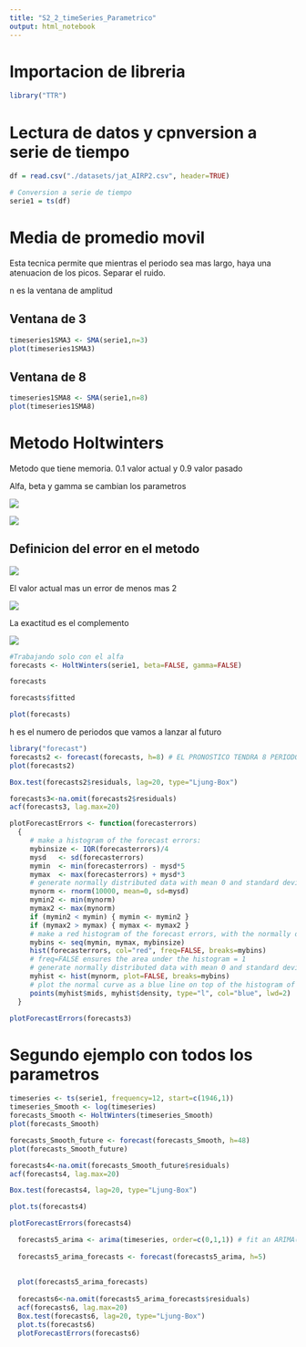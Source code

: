 ```yaml
---
title: "S2_2_timeSeries_Parametrico"
output: html_notebook
---
```


# Importacion de libreria
```r
library("TTR")
```

# Lectura de datos y cpnversion a serie de tiempo
```r
df = read.csv("./datasets/jat_AIRP2.csv", header=TRUE)

# Conversion a serie de tiempo 
serie1 = ts(df)
```

# Media de promedio movil
Esta tecnica permite que mientras el periodo sea mas largo, haya una atenuacion de los picos. Separar el ruido.

n es la ventana de amplitud

## Ventana de 3
```r
timeseries1SMA3 <- SMA(serie1,n=3)
plot(timeseries1SMA3)
```

## Ventana de 8

```r
timeseries1SMA8 <- SMA(serie1,n=8)
plot(timeseries1SMA8)
```

# Metodo Holtwinters

Metodo que tiene memoria. 0.1 valor actual y 0.9 valor pasado

Alfa, beta y gamma se cambian los parametros



![](./imgs/holdwinter1.png)

![](./imgs/holdwinter2.png)

## Definicion del error en el metodo

![](./imgs/holdwinter_error.png)


El valor actual mas un error de menos mas 2

![](./imgs/holdwinter_error_interpretacion.png)


La exactitud es el complemento

![](./imgs/holdwinter_error_exactitud.png)

```r
#Trabajando solo con el alfa
forecasts <- HoltWinters(serie1, beta=FALSE, gamma=FALSE)
```

```r
forecasts
```
```r
forecasts$fitted
```
```r
plot(forecasts)
```

h es el numero de periodos que vamos a lanzar al futuro

```r
library("forecast")
forecasts2 <- forecast(forecasts, h=8) # EL PRONOSTICO TENDRA 8 PERIODOS FUTUROS
plot(forecasts2)
```

```r
Box.test(forecasts2$residuals, lag=20, type="Ljung-Box")
```
```r
forecasts3<-na.omit(forecasts2$residuals)
acf(forecasts3, lag.max=20)
```

```r
plotForecastErrors <- function(forecasterrors)
  {
     # make a histogram of the forecast errors:
     mybinsize <- IQR(forecasterrors)/4
     mysd   <- sd(forecasterrors)
     mymin  <- min(forecasterrors) - mysd*5
     mymax  <- max(forecasterrors) + mysd*3
     # generate normally distributed data with mean 0 and standard deviation mysd
     mynorm <- rnorm(10000, mean=0, sd=mysd)
     mymin2 <- min(mynorm)
     mymax2 <- max(mynorm)
     if (mymin2 < mymin) { mymin <- mymin2 }
     if (mymax2 > mymax) { mymax <- mymax2 }
     # make a red histogram of the forecast errors, with the normally distributed data overlaid:
     mybins <- seq(mymin, mymax, mybinsize)
     hist(forecasterrors, col="red", freq=FALSE, breaks=mybins)
     # freq=FALSE ensures the area under the histogram = 1
     # generate normally distributed data with mean 0 and standard deviation mysd
     myhist <- hist(mynorm, plot=FALSE, breaks=mybins)
     # plot the normal curve as a blue line on top of the histogram of forecast errors:
     points(myhist$mids, myhist$density, type="l", col="blue", lwd=2)
  }

plotForecastErrors(forecasts3)
```
# Segundo ejemplo con todos los parametros
```r
timeseries <- ts(serie1, frequency=12, start=c(1946,1))
timeseries_Smooth <- log(timeseries)
forecasts_Smooth <- HoltWinters(timeseries_Smooth)
plot(forecasts_Smooth)
```
```r
forecasts_Smooth_future <- forecast(forecasts_Smooth, h=48)
plot(forecasts_Smooth_future)
```

```r
forecasts4<-na.omit(forecasts_Smooth_future$residuals)
acf(forecasts4, lag.max=20)
```


```r
Box.test(forecasts4, lag=20, type="Ljung-Box")
```


```r
plot.ts(forecasts4)
```


```r
plotForecastErrors(forecasts4)
```

```r
 
  forecasts5_arima <- arima(timeseries, order=c(0,1,1)) # fit an ARIMA(0,1,1) model
  
  forecasts5_arima_forecasts <- forecast(forecasts5_arima, h=5)
  
  
  plot(forecasts5_arima_forecasts)
  
  forecasts6<-na.omit(forecasts5_arima_forecasts$residuals)
  acf(forecasts6, lag.max=20)
  Box.test(forecasts6, lag=20, type="Ljung-Box")
  plot.ts(forecasts6)
  plotForecastErrors(forecasts6)
```
